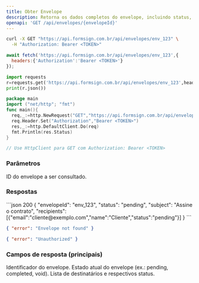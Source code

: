 ```yaml
---
title: Obter Envelope
description: Retorna os dados completos do envelope, incluindo status, datas e destinatários.
openapi: 'GET /api/envelopes/{envelopeId}'
---
```


<CodeGroup>

```bash cURL
curl -X GET "https://api.formsign.com.br/api/envelopes/env_123" \
  -H "Authorization: Bearer <TOKEN>"
```

```javascript JavaScript
await fetch('https://api.formsign.com.br/api/envelopes/env_123',{
  headers:{'Authorization':'Bearer <TOKEN>'}
});
```

```python Python
import requests
r=requests.get('https://api.formsign.com.br/api/envelopes/env_123',headers={'Authorization':'Bearer <TOKEN>'})
print(r.json())
```

```go Go
package main
import ("net/http"; "fmt")
func main(){
  req,_:=http.NewRequest("GET","https://api.formsign.com.br/api/envelopes/env_123",nil)
  req.Header.Set("Authorization","Bearer <TOKEN>")
  res,_:=http.DefaultClient.Do(req)
  fmt.Println(res.Status)
}
```

```java Java
// Use HttpClient para GET com Authorization: Bearer <TOKEN>
```

</CodeGroup>

### Parâmetros

<ParamField path="envelopeId" type="string" required>
ID do envelope a ser consultado.
</ParamField>

### Respostas

<ResponseExample>
```json 200
{
  "envelopeId": "env_123",
  "status": "pending",
  "subject": "Assine o contrato",
  "recipients": [{"email":"cliente@exemplo.com","name":"Cliente","status":"pending"}]
}
```

```json 404
{ "error": "Envelope not found" }
```

```json 401
{ "error": "Unauthorized" }
```
</ResponseExample>

### Campos de resposta (principais)

<ResponseField name="envelopeId" type="string" required>
Identificador do envelope.
</ResponseField>
<ResponseField name="status" type="string" required>
Estado atual do envelope (ex.: pending, completed, void).
</ResponseField>
<ResponseField name="recipients" type="array">
Lista de destinatários e respectivos status.
</ResponseField>
